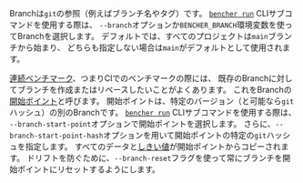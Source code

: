 Branchは`git`の参照（例えばブランチ名やタグ）です。
<code><a href="/ja/docs/explanation/bencher-run/">bencher run</a></code> CLIサブコマンドを使用する際は、
`--branch`オプションか`BENCHER_BRANCH`環境変数を使ってBranchを選択します。
デフォルトでは、すべてのプロジェクトは`main`ブランチから始まり、
どちらも指定しない場合は`main`がデフォルトとして使用されます。

[連続ベンチマーク][continuous benchmarking]、つまりCIでのベンチマークの際には、
既存のBranchに対してブランチを作成またはリベースしたいことがよくあります。
これをBranchの[開始ポイント][start point]と呼びます。
開始ポイントは、特定のバージョン（と可能なら`git`ハッシュ）の別のBranchです。
<code><a href="/ja/docs/explanation/bencher-run/">bencher run</a></code> CLIサブコマンドを使用する際は、
`--branch-start-point`オプションで開始ポイントを選択します。
さらに、`--branch-start-point-hash`オプションを用いて開始ポイントの特定の`git`ハッシュを指定します。
すべてのデータと[しきい値][thresholds]が開始ポイントからコピーされます。
ドリフトを防ぐために、`--branch-reset`フラグを使って常にブランチを開始ポイントにリセットするようにします。

[continuous benchmarking]: /ja/docs/explanation/continuous-benchmarking/
[start point]: /ja/docs/explanation/benchmarking/#start-point
[thresholds]: /ja/docs/explanation/thresholds/
